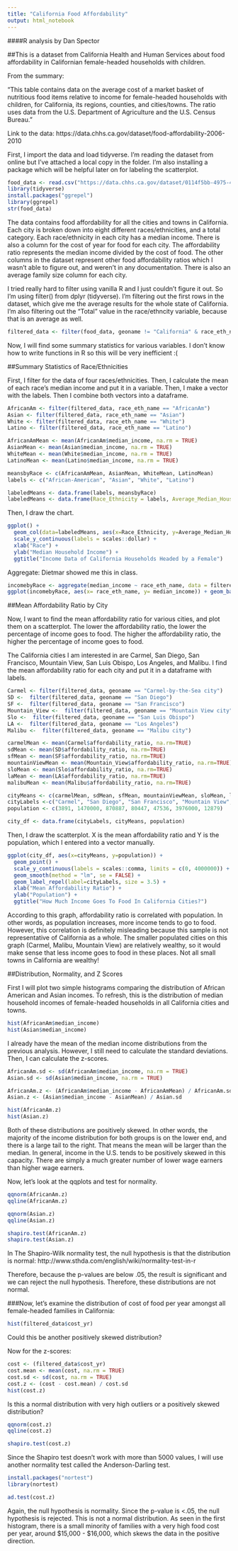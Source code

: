```yaml
---
title: "California Food Affordability"
output: html_notebook
---
```

####R analysis by Dan Spector

##This is a dataset from California Health and Human Services about food affordability in Californian female-headed households with children. 

From the summary:

"This table contains data on the average cost of a market basket of nutritious food items relative to income for female-headed households with children, for California, its regions, counties, and cities/towns. The ratio uses data from the U.S. Department of Agriculture and the U.S. Census Bureau."

Link to the data:
https://data.chhs.ca.gov/dataset/food-affordability-2006-2010

First, I import the data and load tidyverse. I'm reading the dataset from online but I've attached a local copy in the folder. I'm also installing a package which will be helpful later on for labeling the scatterplot.

```r
food_data <- read.csv("https://data.chhs.ca.gov/dataset/0114f5bb-4975-419d-95d9-5f0179a8de06/resource/916e2a2e-383b-4af5-9f5b-310500961cb5/download/food-affordability-2006-2010.csv")
library(tidyverse)
install.packages("ggrepel")
library(ggrepel)
str(food_data)
```

The data contains food affordability for all the cities and towns in California. Each city is broken down into eight different races/ethnicities, and a total category. Each race/ethnicity in each city has a median income. There is also a column for the cost of year for food for each city. The affordability ratio represents the median income divided by the cost of food. The other columns in the dataset represent other food affordability ratios which I wasn't able to figure out, and weren't in any documentation. There is also an average family size column for each city.

I tried really hard to filter using vanilla R and I just couldn't figure it out. So I'm using filter() from dplyr (tidyverse).
I'm filtering out the first rows in the dataset, which give me the average results for the whole state of California. I'm also filtering out the "Total" value in the race/ethncity variable, because that is an average as well.

```r
filtered_data <- filter(food_data, geoname != "California" & race_eth_name != "Total")
```

Now, I will find some summary statistics for various variables. I don't know how to write functions in R so this will be very inefficient :(

##Summary Statistics of Race/Ethnicities

First, I filter for the data of four races/ethnicities. Then, I calculate the mean of each race's median income and put it in a variable. Then, I make a vector with the labels. Then I combine both vectors into a dataframe.

```r
AfricanAm <- filter(filtered_data, race_eth_name == "AfricanAm")
Asian <- filter(filtered_data, race_eth_name == "Asian")
White <- filter(filtered_data, race_eth_name == "White")
Latino <- filter(filtered_data, race_eth_name == "Latino")

AfricanAmMean <- mean(AfricanAm$median_income, na.rm = TRUE)
AsianMean <- mean(Asian$median_income, na.rm = TRUE)
WhiteMean <- mean(White$median_income, na.rm = TRUE)
LatinoMean <- mean(Latino$median_income, na.rm = TRUE)

meansbyRace <- c(AfricanAmMean, AsianMean, WhiteMean, LatinoMean)
labels <- c("African-American", "Asian", "White", "Latino")

labeledMeans <- data.frame(labels, meansbyRace)
labeledMeans <- data.frame(Race_Ethnicity = labels, Average_Median_Household_Income = meansbyRace)
```
Then, I draw the chart.
```r
ggplot() +
  geom_col(data=labeledMeans, aes(x=Race_Ethnicity, y=Average_Median_Household_Income)) +
  scale_y_continuous(labels = scales::dollar) +
  xlab("Race") +
  ylab("Median Household Income") +
  ggtitle("Income Data of California Households Headed by a Female")
```

Aggregate: Dietmar showed me this in class.

```r
incomebyRace <- aggregate(median_income ~ race_eth_name, data = filtered_data, FUN = mean)
ggplot(incomebyRace, aes(x= race_eth_name, y= median_income)) + geom_bar(stat = "identity")
```


##Mean Affordability Ratio by City

Now, I want to find the mean affordability ratio for various cities, and plot them on a scatterplot. The lower the affordability ratio, the lower the percentage of income goes to food. The higher the affordability ratio, the higher the percentage of income goes to food.

The California cities I am interested in are Carmel, San Diego, San Francisco, Mountain View, San Luis Obispo, Los Angeles, and Malibu. I find the mean affordability ratio for each city and put it in a dataframe with labels.

```r
Carmel <- filter(filtered_data, geoname == "Carmel-by-the-Sea city")
SD <-  filter(filtered_data, geoname == "San Diego")
SF <-  filter(filtered_data, geoname == "San Francisco")
Mountain_View <-  filter(filtered_data, geoname == "Mountain View city")
Slo <-  filter(filtered_data, geoname == "San Luis Obispo")
LA <-  filter(filtered_data, geoname == "Los Angeles")
Malibu <-  filter(filtered_data, geoname == "Malibu city")

carmelMean <- mean(Carmel$affordability_ratio, na.rm=TRUE)
sdMean <- mean(SD$affordability_ratio, na.rm=TRUE)
sfMean <- mean(SF$affordability_ratio, na.rm=TRUE)
mountainViewMean <- mean(Mountain_View$affordability_ratio, na.rm=TRUE)
sloMean <- mean(Slo$affordability_ratio, na.rm=TRUE)
laMean <- mean(LA$affordability_ratio, na.rm=TRUE)
malibuMean <- mean(Malibu$affordability_ratio, na.rm=TRUE)

cityMeans <- c(carmelMean, sdMean, sfMean, mountainViewMean, sloMean, laMean, malibuMean)
cityLabels <-c("Carmel", "San Diego", "San Francisco", "Mountain View", "San Luis Obispo", "Los Angeles", "Malibu")
population <- c(3891, 1470000, 870887, 80447, 47536, 3976000, 12879)

city_df <- data.frame(cityLabels, cityMeans, population)
```
Then, I draw the scatterplot. X is the mean affordability ratio and Y is the population, which I entered into a vector manually.
```r
ggplot(city_df, aes(x=cityMeans, y=population)) +
  geom_point() +
  scale_y_continuous(labels = scales::comma, limits = c(0, 4000000)) +
  geom_smooth(method = "lm", se = FALSE) +
  geom_label_repel(label=cityLabels, size = 3.5) +
  xlab("Mean Affordability Ratio") +
  ylab("Population") +
  ggtitle("How Much Income Goes To Food In California Cities?")
```

According to this graph, affordability ratio is correlated with population. In other words, as population increases, more income tends to go to food. However, this correlation is definitely misleading because this sample is not representative of California as a whole. The smaller populated cities on this graph (Carmel, Malibu, Mountain View) are relatively wealthy, so it would make sense that less income goes to food in these places. Not all small towns in California are wealthy!

##Distribution, Normality, and Z Scores

First I will plot two simple histograms comparing the distribution of African American and Asian incomes. To refresh, this is the distribution of median household incomes of female-headed households in all California cities and towns.

```r
hist(AfricanAm$median_income)
hist(Asian$median_income)
```
I already have the mean of the median income distributions from the previous analysis. However, I still need to calculate the standard deviations. Then, I can calculate the z-scores.


```r
AfricanAm.sd <- sd(AfricanAm$median_income, na.rm = TRUE)
Asian.sd <- sd(Asian$median_income, na.rm = TRUE)

AfricanAm.z <- (AfricanAm$median_income - AfricanAmMean) / AfricanAm.sd
Asian.z <- (Asian$median_income - AsianMean) / Asian.sd

hist(AfricanAm.z)
hist(Asian.z)
```

Both of these distributions are positively skewed. In other words, the majority of the income distribution for both groups is on the lower end, and there is a large tail to the right. That means the mean will be larger than the median. In general, income in the U.S. tends to be positively skewed in this capacity. There are simply a much greater number of lower wage earners than higher wage earners.

Now, let's look at the qqplots and test for normality.

```r
qqnorm(AfricanAm.z)
qqline(AfricanAm.z)

qqnorm(Asian.z)
qqline(Asian.z)
```
```r
shapiro.test(AfricanAm.z)
shapiro.test(Asian.z)
```
In The Shapiro-Wilk normality test, the null hypothesis is that the distribution is normal:
http://www.sthda.com/english/wiki/normality-test-in-r

Therefore, because the p-values are below .05, the result is significant and we can reject the null hypothesis. Therefore, these distributions are not normal.

###Now, let's examine the distribution of cost of food per year amongst all female-headed families in California:

```r
hist(filtered_data$cost_yr)
```
Could this be another positively skewed distribution?

Now for the z-scores:

```r
cost <- (filtered_data$cost_yr)
cost.mean <- mean(cost, na.rm = TRUE)
cost.sd <- sd(cost, na.rm = TRUE)
cost.z <- (cost - cost.mean) / cost.sd
hist(cost.z)
```
Is this a normal distribution with very high outliers or a positively skewed distribution? 

```r
qqnorm(cost.z)
qqline(cost.z)

shapiro.test(cost.z)
```

Since the Shapiro test doesn't work with more than 5000 values, I will use another normality test called the Anderson-Darling test.

```r
install.packages("nortest")
library(nortest)

ad.test(cost.z)
```
Again, the null hypothesis is normality. Since the p-value is <.05, the null hypothesis is rejected. This is not a normal distribution. As seen in the first histogram, there is a small minority of families with a very high food cost per year, around $15,000 - $16,000, which skews the data in the positive direction.  
